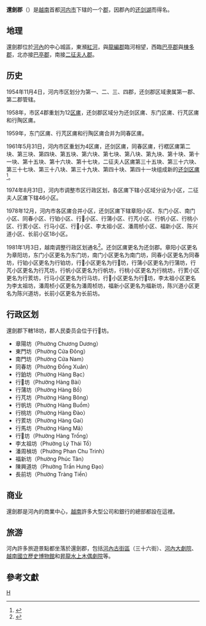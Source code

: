 {{Infobox settlement
|name                   = 还剑郡
|settlement_type        = 郡
|official_name          = 
|other_name             = 
|native_name            = {{lang|vi|Quận Hoàn Kiếm}}
|nickname               = 
|motto                  = 
|image_skyline          = Hanoi Oper.jpg
|imagesize              = 
|image_caption          = [[河内大剧院|河内大剧院]]
|image_flag             = 
|flag_size              = 
|image_seal             = 
|seal_size              = 
|image_shield           = 
|shield_size            = 
|image_blank_emblem     = 
|blank_emblem_size      = 
|image_map              = {{Infobox mapframe|frame-width=250|zoom=11}}
|mapsize                = 
|map_caption            = 
|image_map1             = Bản đồ Hà Nội.png
|mapsize1               = 
|map_caption1           = 还剑郡在河内市的位置
|pushpin_map            = Vietnam
|pushpin_label_position = bottom
|pushpin_map_caption    = 还剑郡在越南的位置
|pushpin_map1           = 
|pushpin_label_position1= 
|pushpin_map_caption1   = 
|subdivision_type       = 国家
|subdivision_name       = {{flag|Vietnam}}
|subdivision_type1      = [[越南行政区划|直辖市]]
|subdivision_name1      = [[河内市|河内市]]
|subdivision_type2      = {{nowrap|行政区划}}
|subdivision_name2      = 18坊
|subdivision_type3      = 
|subdivision_name3      = 
|seat_type              = 
|seat                   = 
|government_type        = 
|leader_title           = 
|leader_name            = 
|leader_title1          = 
|leader_name1           = 
|established_title      = 
|established_date       = 
|area_magnitude         = 
|unit_pref              = 
|area_footnotes         = 
|area_total_km2         = 5.29
|area_land_km2          = 
|area_water_km2         = 
|area_water_percent     = 
|area_urban_km2         = 
|area_metro_km2         = 
|population_as_of       = 2018年
|population_footnotes   = 
|population_note        = 
|population_total       = 178073
|population_density_km2 = auto
|population_metro             = 
|population_density_metro_km2 = 
|population_urban             = 
|population_density_urban_km2 = 
|timezone               = [[越南标准时间|越南标准时间]]
|utc_offset             = +7
|elevation_footnotes    = 
|elevation_m            = 
|coor_type              = 
|coordinates            = 
|postal_code_type       = 
|postal_code            = 
|area_code              = 
|website                = [https://hoankiem.hanoi.gov.vn 还剑郡电子-{A|zh-hans:信息; zh-hant:資訊;}-门户网站]
|footnotes              = 
}}

'''還劍郡'''（{{vie|v=Quận Hoàn Kiếm|hn=郡還劍}}）是[[越南|越南]]首都[[河内市|河内市]]下辖的一个[[郡|郡]]，因郡內的[[还剑湖|还剑湖]]而得名。

==地理==
還劍郡位於[[河內|河內]]的中心城區，東瀕[[紅河|紅河]]，與[[龍編郡|龍編郡]]臨河相望，西臨[[巴亭郡|巴亭郡]]與[[棟多郡|棟多郡]]，北亦接[[巴亭郡|巴亭郡]]，南接[[二征夫人郡|二征夫人郡]]。

==历史==
1954年11月4日，河内市区划分为第一、二、三、四郡，还剑郡区域隶属第一郡、第二郡管辖。

1958年，市区4郡重划为12[[区庯|区庯]]，还剑郡区域分为还剑区庯、东门区庯、行芃区庯和行陶区庯。

1959年，东门区庯、行芃区庯和行陶区庯合并为同春区庯。

1961年5月31日，河内市区重划为4区庯，还剑区庯，同春区庯，行楛区庯第二块、第三块、第四块、第五块、第六块、第七块、第八块、第九块、第十块、第十一块、第十五块、第十六块、第十七块，二征夫人区庯第三十五块、第三十六块、第三十七块、第三十八块、第三十九块、第四十块、第四十一块组成新的[[还剑区庯|还剑区庯]]<ref>{{Cite web |url=https://thuvienphapluat.vn/van-ban/Bo-may-hanh-chinh/Quyet-dinh-78-CP-chia-khu-vuc-noi-ngoai-thanh-thanh-pho-Ha-Noi/20286/noi-dung.aspx |title=Quyết định 78-CP năm 1961 về việc chia các khu vực nội thành và ngoại thành của thành phố Hà Nội do Hội đồng Chính phủ ban hành |access-date=2020-02-17 |archive-url=https://web.archive.org/web/20200401095434/https://thuvienphapluat.vn/van-ban/Bo-may-hanh-chinh/Quyet-dinh-78-CP-chia-khu-vuc-noi-ngoai-thanh-thanh-pho-Ha-Noi/20286/noi-dung.aspx |archive-date=2020-04-01 |dead-url=yes }}</ref>。

1974年8月31日，河内市调整市区行政区划，各区庯下辖小区域分设为小区，二征夫人区庯下辖46小区。

1978年12月，河内市各区庯合并小区，还剑区庯下辖章阳小区、东门小区、南门小区、同春小区、行铂小区、行𦃿小区、行蒲小区、行芃小区、行帆小区、行桃小区、行荄小区、行马小区、行𪔠小区、李太祖小区、潘周桢小区、福新小区、陈兴道小区、长前小区18小区。

1981年1月3日，越南调整行政区划通名<ref>{{Cite web |url=https://thuvienphapluat.vn/van-ban/Bo-may-hanh-chinh/Quyet-dinh-03-CP-thong-nhat-ten-goi-don-vi-hanh-chinh-noi-thanh-thi-20588.aspx |title=Quyết định 03-CP năm 1981 về việc thống nhất tên gọi các đơn vị hành chính ở nội thành nội thị do Hội đồng Chính Phủ ban hành |access-date=2020-02-17 |archive-date=2020-02-17 |archive-url=https://web.archive.org/web/20200217155255/https://thuvienphapluat.vn/van-ban/Bo-may-hanh-chinh/Quyet-dinh-03-CP-thong-nhat-ten-goi-don-vi-hanh-chinh-noi-thanh-thi-20588.aspx |dead-url=no }}</ref>。还剑区庯更名为还剑郡。章阳小区更名为章阳坊，东门小区更名为东门坊，南门小区更名为南门坊，同春小区更名为同春坊，行铂小区更名为行铂坊，行𦃿小区更名为行𦃿坊，行蒲小区更名为行蒲坊，行芃小区更名为行芃坊，行帆小区更名为行帆坊，行桃小区更名为行桃坊，行荄小区更名为行荄坊，行马小区更名为行马坊，行𪔠小区更名为行𪔠坊，李太祖小区更名为李太祖坊，潘周桢小区更名为潘周桢坊，福新小区更名为福新坊，陈兴道小区更名为陈兴道坊，长前小区更名为长前坊。

==行政区划==
還劍郡下轄18坊，郡人民委员会位于行𪔠坊。
*章陽坊（Phường Chương Dương）
*東門坊（Phường Cửa Đông）
*南門坊（Phường Cửa Nam）
*同春坊（Phường Đồng Xuân）
*行鉑坊（Phường Hàng Bạc）
*行𦃿坊（Phường Hàng Bài）
*行蒲坊（Phường Hàng Bồ）
*行芃坊（Phường Hàng Bông）
*行帆坊（Phường Hàng Buồm）
*行桃坊（Phường Hàng Đào）
*行荄坊（Phường Hàng Gai）
*行馬坊（Phường Hàng Mã）
*行𪔠坊（Phường Hàng Trống）
*李太祖坊（Phường Lý Thái Tổ）
*潘周楨坊（Phường Phan Chu Trinh）
*福新坊（Phường Phúc Tân）
*陳興道坊（Phường Trần Hưng Đạo）
*長前坊（Phường Tràng Tiền）

==商业==
還劍郡是河內的商業中心，[[越南|越南]]許多大型公司和銀行的總部都設在這裡。

==旅游==
河內許多旅遊景點都坐落於還劍郡，包括[[河內古街區|河內古街區]]（三十六街）、[[河內大劇院|河內大劇院]]、[[越南國立歷史博物館|越南國立歷史博物館]]和[[昇龍水上木偶劇院|昇龍水上木偶劇院]]等。

==參考文獻==
{{Commons category|Hoàn Kiếm District}}
{{Portal|越南}}
{{Reflist}}

{{河内市行政区划}}
{{越南红河三角洲之县市镇区域划分}}

[[Category:河內市郡份|H]]